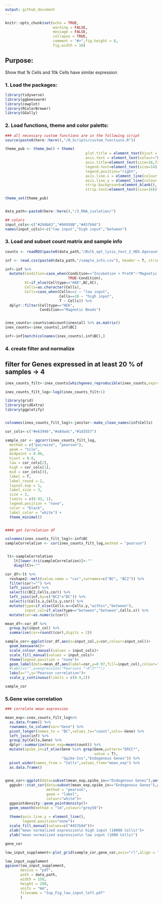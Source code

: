 ```yaml
---
output: github_document
---
```


```r
knitr::opts_chunk$set(echo = TRUE,
                      warning = FALSE,
                      message = FALSE,
                      collapse = TRUE,
                      comment = "#>",fig.height = 8,
                      fig.width = 10)
```


## Purpose: 
Show that 1k Cells and 10k Cells have similar expression


### 1. Load the packages:

```r
library(tidyverse)
library(ggbeeswarm)
library(cowplot)
library(RColorBrewer)
library(GGally)

```

### 2. Load functions, theme and color paletts:


```r
### all necessary custom functions are in the following script
source(paste0(here::here(),"/0_Scripts/custom_functions.R"))

theme_pub <- theme_bw() + theme(
                                     plot.title = element_text(hjust = 0.5, size=18, face="bold"),
                                     axis.text = element_text(colour="black", size=14), 
                                     axis.title=element_text(size=16,face="bold"), 
                                     legend.text=element_text(size=14),
                                     legend.position="right",
                                     axis.line.x = element_line(colour = "black"), 
                                     axis.line.y = element_line(colour = "black"),
                                     strip.background=element_blank(), 
                                     strip.text=element_text(size=16))  

theme_set(theme_pub)


data_path<-paste0(here::here(),"/3_RNA_isolation/")

## colors 
input_cols<-c("#284b63","#94958B","#457b9d")
names(input_cols)<-c("low input","high input","between")

```

### 3. Load and subset count matrix and sample info

```r

counts <- readRDS(paste0(data_path,"/Bulk_opt_lysis_test_2_HEK.dgecounts.rds"))

inf <- read.csv(paste0(data_path,"/sample_info.csv"), header = T, stringsAsFactors = F)

inf<-inf %>% 
  mutate(Condition=case_when(Condition=="Incubation + ProtK"~"Magnetic Beads",
                             TRUE~Condition),
         XC=if_else(Celltype=="HEK",BC,XC),
         Cells=as.character(Cells),
         Cells=case_when(Cells==1 ~ "low input",
                         Cells==10 ~ "high input",
                         T ~ Cells)) %>% 
  dplyr::filter(Celltype=="HEK",
                Condition=="Magnetic Beads")


inex_counts<-counts$umicount$inex$all %>% as.matrix()
inex_counts<-inex_counts[,inf$BC] 

inf<-inf[match(colnames(inex_counts),inf$BC),]

```

### 4. create filter and normalize

## filter for Genes expressed in at least 20 % of samples -> 4
```r

inex_counts_filt<-inex_counts[whichgenes_reproducible(inex_counts,exprcutoff = 1,reproducecutoff = 0.2),]

inex_counts_filt_log<-log2(inex_counts_filt+1)

```

```r
library(grid)
library(gridExtra)
library(ggplotify)


colnames(inex_counts_filt_log)<-janitor::make_clean_names(inf$Cells)

cor_cols<-c("#e63946","#a8dadc","#1d3557")

sample_cor <- ggcorr(inex_counts_filt_log,
  method = c("pairwise", "pearson"),
  geom = "tile",
  midpoint = 0.96,
  hjust = 0.8,
  low = cor_cols[2],
  high = cor_cols[1],
  mid = cor_cols[3],
  label = T,
  label_round = 2,
  layout.exp = 1,
  label_size = 3,
  size = 3,
  limits = c(0.93, 1),
  legend.position = "none",
  color = "black",
  label_color = "white") +
  theme_minimal()


#### get Correlation df

colnames(inex_counts_filt_log)<-inf$BC
sampleCorrelation <- cor(inex_counts_filt_log,method = "pearson")


 lt<-sampleCorrelation
    lt[lower.tri(sampleCorrelation)]<-""
    diag(lt)<-""

cor_df<-lt %>% 
  reshape2::melt(value.name = "cor",varnames=c("BC", "BC2")) %>%
  filter(cor!="") %>% 
  left_join(inf) %>% 
  select(c(BC2,Cells,cor)) %>% 
  left_join(inf,by=c("BC2"="BC")) %>% 
  select(c(Cells.x,Cells.y,cor)) %>% 
  mutate(type=if_else(Cells.x==Cells.y,"within","between"),
         input_col=if_else(type=="between","between",Cells.x)) %>% 
  mutate(cor=as.numeric(cor))

mean_df<-cor_df %>% 
  group_by(input_col) %>% 
  summarise(cor=round((cor),digits = 2))

sample_cor<-ggplot(cor_df,aes(x=input_col,y=cor,colour=input_col))+
  geom_beeswarm()+
  scale_colour_manual(values = input_cols)+
  scale_fill_manual(values = input_cols)+
  theme(legend.position = "none")+
  geom_label(data=mean_df,aes(label=cor,y=0.97,fill=input_col),colour="white")+
  #labs(x="",y=expression("Pearsons "~R^2*""))
  labs(x="",y="Pearson correlation")+
  scale_y_continuous(limits = c(0.9,1))

sample_cor
```

### 5.Gene wise correlation

```r
### correlate mean expression

mean_exp<-inex_counts_filt_log%>% 
  as.data.frame() %>% 
  rownames_to_column(var="Gene") %>% 
  pivot_longer(names_to = "BC",values_to="count",cols=-Gene) %>% 
  left_join(inf) %>% 
  group_by(Cells,Gene) %>% 
  dplyr::summarize(mean_exp=mean(count)) %>% 
  mutate(spike_in=if_else(Gene %in% grep(Gene,pattern="ERCC*",
                                         value = T),
                          "Spike-Ins","Endogenous Genes")) %>% 
  pivot_wider(names_from = "Cells",values_from="mean_exp") %>% 
  as.data.frame()
  

gene_cor<-ggplot(data=subset(mean_exp,spike_in=="Endogenous Genes"),aes(x=`high input`,y=`low input`))+
  ggpubr::stat_cor(data=subset(mean_exp,spike_in=="Endogenous Genes"),aes(fill=spike_in, label=paste(..rr.label..)),
                   method = "pearson",
                   geom = "label",
                   colour="white")+
  ggpointdensity::geom_pointdensity()+
  geom_smooth(method = "lm",colour="grey50")+
  
  theme(axis.line.y = element_line(),
        legend.position="none")+
  scale_fill_manual(values=c("#457b9d"))+
  xlab("mean normalized expression\n high input (10000 Cells)")+
  ylab("mean normalized expression\n low input (1000 Cells)")

gene_cor


```

```r

low_input_supplement<-plot_grid(sample_cor,gene_cor,axis="rl",align = "v",ncol=1)

low_input_supplement
ggsave(low_input_supplement,
       device = "pdf",
       path = data_path,
       width = 150,
       height = 200,
       units = "mm",
       filename = "Sup_Fig_low_input_left.pdf"
       )

```

